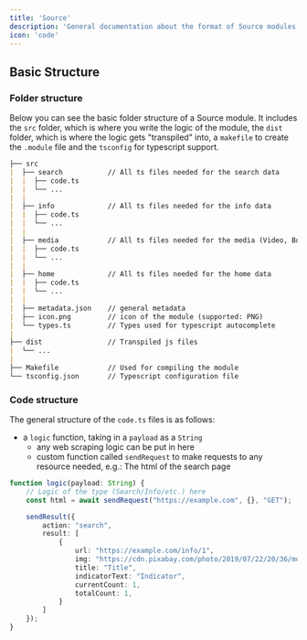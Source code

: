 ```yaml
---
title: 'Source'
description: 'General documentation about the format of Source modules.'
icon: 'code'
---
```


## Basic Structure

### Folder structure

Below you can see the basic folder structure of a Source module. It includes the `src` folder, which is where you write the logic of the module, the `dist` folder, which is where the logic gets "transpiled" into, a `makefile` to create the `.module` file and the `tsconfig` for typescript support.

```md
├── src
|  ├── search           // All ts files needed for the search data
|  |  ├── code.ts
|  |  └── ...
|  |
|  ├── info             // All ts files needed for the info data
|  |  ├── code.ts
|  |  └── ...
|  |
|  ├── media            // All ts files needed for the media (Video, Book) data
|  |  ├── code.ts
|  |  └── ...
|  |
|  ├── home             // All ts files needed for the home data
|  |  ├── code.ts
|  |  └── ...
|  |
|  ├── metadata.json    // general metadata
|  ├── icon.png         // icon of the module (supported: PNG)
|  └── types.ts         // Types used for typescript autocomplete
|
├── dist                // Transpiled js files
|  └── ...
|
├── Makefile            // Used for compiling the module
└── tsconfig.json       // Typescript configuration file
```

### Code structure

The general structure of the `code.ts` files is as follows:
- a `logic` function, taking in a `payload` as a `String`
    - any web scraping logic can be put in here
    - custom function called `sendRequest` to make requests to any resource needed, e.g.: The html of the search page

```ts code.ts
function logic(payload: String) {
    // Logic of the type (Search/Info/etc.) here
    const html = await sendRequest("https://example.com", {}, "GET");

    sendResult({
        action: "search",
        result: [
            {
                url: "https://example.com/info/1",
                img: "https://cdn.pixabay.com/photo/2019/07/22/20/36/mountains-4356017_1280.jpg",
                title: "Title",
                indicatorText: "Indicator",
                currentCount: 1,
                totalCount: 1,
            }
        ]
    });
}
```
